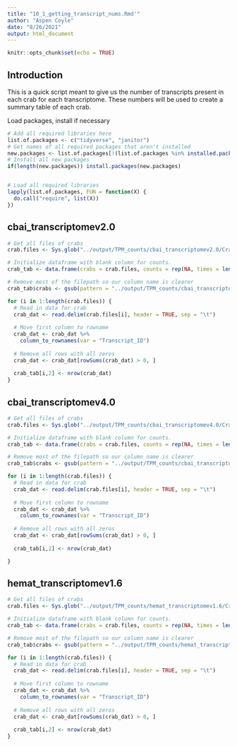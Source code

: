 ```yaml
---
title: "10_1_getting_transcript_nums.Rmd'"
author: "Aspen Coyle"
date: "8/26/2021"
output: html_document
---
```


```r
knitr::opts_chunk$set(echo = TRUE)
```

## Introduction

This is a quick script meant to give us the number of transcripts present in each crab for each transcriptome. These numbers will be used to create a summary table of each crab.

Load packages, install if necessary

```r
# Add all required libraries here
list.of.packages <- c("tidyverse", "janitor")
# Get names of all required packages that aren't installed
new.packages <- list.of.packages[!(list.of.packages %in% installed.packages()[, "Package"])]
# Install all new packages
if(length(new.packages)) install.packages(new.packages)


# Load all required libraries
lapply(list.of.packages, FUN = function(X) {
  do.call("require", list(X))
})
```

## cbai_transcriptomev2.0

```r
# Get all files of crabs
crab.files <- Sys.glob("../output/TPM_counts/cbai_transcriptomev2.0/Crab_*_TPMcts.txt")

# Initialize dataframe with blank column for counts.
crab_tab <- data.frame(crabs = crab.files, counts = rep(NA, times = length(crab.files)))

# Remove most of the filepath so our column name is clearer
crab_tab$crabs <- gsub(pattern = "../output/TPM_counts/cbai_transcriptomev2.0/", "", as.character(crab_tab$crabs))

for (i in 1:length(crab.files)) {
  # Read in data for crab
  crab_dat <- read.delim(crab.files[i], header = TRUE, sep = "\t")
  
  # Move first column to rowname
  crab_dat <- crab_dat %>%
    column_to_rownames(var = "Transcript_ID")
  
  # Remove all rows with all zeros
  crab_dat <- crab_dat[rowSums(crab_dat) > 0, ]
  
  crab_tab[i,2] <- nrow(crab_dat)
}
```

## cbai_transcriptomev4.0

```r
# Get all files of crabs
crab.files <- Sys.glob("../output/TPM_counts/cbai_transcriptomev4.0/Crab_*_TPMcts.txt")

# Initialize dataframe with blank column for counts.
crab_tab <- data.frame(crabs = crab.files, counts = rep(NA, times = length(crab.files)))

# Remove most of the filepath so our column name is clearer
crab_tab$crabs <- gsub(pattern = "../output/TPM_counts/cbai_transcriptomev4.0/", "", as.character(crab_tab$crabs))

for (i in 1:length(crab.files)) {
  # Read in data for crab
  crab_dat <- read.delim(crab.files[i], header = TRUE, sep = "\t")
  
  # Move first column to rowname
  crab_dat <- crab_dat %>%
    column_to_rownames(var = "Transcript_ID")
  
  # Remove all rows with all zeros
  crab_dat <- crab_dat[rowSums(crab_dat) > 0, ]
  
  crab_tab[i,2] <- nrow(crab_dat)

}
```

## hemat_transcriptomev1.6

```r
# Get all files of crabs
crab.files <- Sys.glob("../output/TPM_counts/hemat_transcriptomev1.6/Crab_*_TPMcts.txt")

# Initialize dataframe with blank column for counts.
crab_tab <- data.frame(crabs = crab.files, counts = rep(NA, times = length(crab.files)))

# Remove most of the filepath so our column name is clearer
crab_tab$crabs <- gsub(pattern = "../output/TPM_counts/hemat_transcriptomev1.6/", "", as.character(crab_tab$crabs))

for (i in 1:length(crab.files)) {
  # Read in data for crab
  crab_dat <- read.delim(crab.files[i], header = TRUE, sep = "\t")
  
  # Move first column to rowname
  crab_dat <- crab_dat %>%
    column_to_rownames(var = "Transcript_ID")
  
  # Remove all rows with all zeros
  crab_dat <- crab_dat[rowSums(crab_dat) > 0, ]
  
  crab_tab[i,2] <- nrow(crab_dat)
}
```
